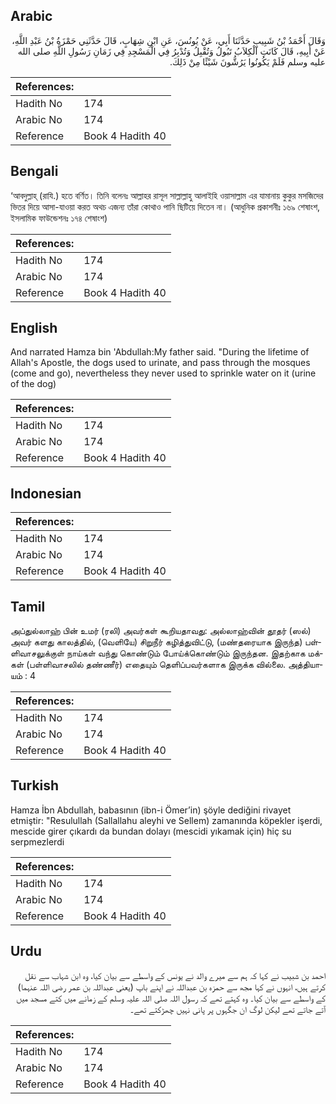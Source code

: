 ## Arabic


<div dir="rtl" lang="ar" style={{fontSize:'larger',backgroundColor:'#f8f9fa',padding:20}}>
وَقَالَ أَحْمَدُ بْنُ شَبِيبٍ حَدَّثَنَا أَبِي، عَنْ يُونُسَ، عَنِ ابْنِ شِهَابٍ، قَالَ حَدَّثَنِي حَمْزَةُ بْنُ عَبْدِ اللَّهِ، عَنْ أَبِيهِ، قَالَ كَانَتِ الْكِلاَبُ تَبُولُ وَتُقْبِلُ وَتُدْبِرُ فِي الْمَسْجِدِ فِي زَمَانِ رَسُولِ اللَّهِ صلى الله عليه وسلم فَلَمْ يَكُونُوا يَرُشُّونَ شَيْئًا مِنْ ذَلِكَ‏.‏
</div>
<div style={{backgroundColor:'#f8f9fa',padding:20, marginBottom: 10}}><table> <thead> <tr> <th>References:</th> <th></th> </tr> </thead> <tbody><tr><td>Hadith No</td><td>174</td></tr><tr><td>Arabic No</td><td>174</td></tr><tr><td>Reference</td><td>Book 4 Hadith 40</td></tr></tbody></table></div>

## Bengali


<div dir="ltr" lang="bn" style={{fontSize:'larger',backgroundColor:'#f8f9fa',padding:20}}>
‘আবদুল্লাহ্ (রাযি.) হতে বর্ণিত। তিনি বলেনঃ আল্লাহর রাসূল সাল্লাল্লাহু আলাইহি ওয়াসাল্লাম এর যামানায় কুকুর মসজিদের ভিতর দিয়ে আসা-যাওয়া করত অথচ এজন্য তাঁরা কোথাও পানি ছিটিয়ে দিতেন না। (আধুনিক প্রকাশনীঃ ১৬৯ শেষাংশ, ইসলামিক ফাউন্ডেশনঃ ১৭৪ শেষাংশ)
</div>
<div style={{backgroundColor:'#f8f9fa',padding:20, marginBottom: 10}}><table> <thead> <tr> <th>References:</th> <th></th> </tr> </thead> <tbody><tr><td>Hadith No</td><td>174</td></tr><tr><td>Arabic No</td><td>174</td></tr><tr><td>Reference</td><td>Book 4 Hadith 40</td></tr></tbody></table></div>

## English


<div dir="ltr" lang="en" style={{fontSize:'larger',backgroundColor:'#f8f9fa',padding:20}}>
And narrated Hamza bin 'Abdullah:My father said. "During the lifetime of Allah's Apostle, the dogs used to urinate, and pass through the mosques (come and go), nevertheless they never used to sprinkle water on it (urine of the dog)
</div>
<div style={{backgroundColor:'#f8f9fa',padding:20, marginBottom: 10}}><table> <thead> <tr> <th>References:</th> <th></th> </tr> </thead> <tbody><tr><td>Hadith No</td><td>174</td></tr><tr><td>Arabic No</td><td>174</td></tr><tr><td>Reference</td><td>Book 4 Hadith 40</td></tr></tbody></table></div>

## Indonesian


<div dir="ltr" lang="id" style={{fontSize:'larger',backgroundColor:'#f8f9fa',padding:20}}>

</div>
<div style={{backgroundColor:'#f8f9fa',padding:20, marginBottom: 10}}><table> <thead> <tr> <th>References:</th> <th></th> </tr> </thead> <tbody><tr><td>Hadith No</td><td>174</td></tr><tr><td>Arabic No</td><td>174</td></tr><tr><td>Reference</td><td>Book 4 Hadith 40</td></tr></tbody></table></div>

## Tamil


<div dir="ltr" lang="ta" style={{fontSize:'larger',backgroundColor:'#f8f9fa',padding:20}}>
அப்துல்லாஹ் பின் உமர் (ரலி) அவர்கள் கூறியதாவது: அல்லாஹ்வின் தூதர் (ஸல்) அவர் களது காலத்தில், (வெளியே) சிறுநீர் கழித்துவிட்டு, (மண்தரையாக இருந்த) பள்ளிவாசலுக்குள் நாய்கள் வந்து கொண்டும் போய்க்கொண்டும் இருந்தன. இதற்காக மக்கள் (பள்ளிவாசலில் தண்ணீர்) எதையும் தெளிப்பவர்களாக இருக்க வில்லை. அத்தியாயம் : 4
</div>
<div style={{backgroundColor:'#f8f9fa',padding:20, marginBottom: 10}}><table> <thead> <tr> <th>References:</th> <th></th> </tr> </thead> <tbody><tr><td>Hadith No</td><td>174</td></tr><tr><td>Arabic No</td><td>174</td></tr><tr><td>Reference</td><td>Book 4 Hadith 40</td></tr></tbody></table></div>

## Turkish


<div dir="ltr" lang="tr" style={{fontSize:'larger',backgroundColor:'#f8f9fa',padding:20}}>
Hamza İbn Abdullah, babasının (ibn-i Ömer’in) şöyle dediğini rivayet etmiştir: "Resulullah (Sallallahu aleyhi ve Sellem) zamanında köpekler işerdi, mescide girer çıkardı da bundan dolayı (mescidi yıkamak için) hiç su serpmezlerdi
</div>
<div style={{backgroundColor:'#f8f9fa',padding:20, marginBottom: 10}}><table> <thead> <tr> <th>References:</th> <th></th> </tr> </thead> <tbody><tr><td>Hadith No</td><td>174</td></tr><tr><td>Arabic No</td><td>174</td></tr><tr><td>Reference</td><td>Book 4 Hadith 40</td></tr></tbody></table></div>

## Urdu


<div dir="rtl" lang="ur" style={{fontSize:'larger',backgroundColor:'#f8f9fa',padding:20}}>
احمد بن شبیب نے کہا کہ ہم سے میرے والد نے یونس کے واسطے سے بیان کیا، وہ ابن شہاب سے نقل کرتے ہیں، انہوں نے کہا مجھ سے حمزہ بن عبداللہ نے اپنے باپ (یعنی عبداللہ بن عمر رضی اللہ عنہما) کے واسطے سے بیان کیا۔ وہ کہتے تھے کہ رسول اللہ صلی اللہ علیہ وسلم کے زمانے میں کتے مسجد میں آتے جاتے تھے لیکن لوگ ان جگہوں پر پانی نہیں چھڑکتے تھے۔
</div>
<div style={{backgroundColor:'#f8f9fa',padding:20, marginBottom: 10}}><table> <thead> <tr> <th>References:</th> <th></th> </tr> </thead> <tbody><tr><td>Hadith No</td><td>174</td></tr><tr><td>Arabic No</td><td>174</td></tr><tr><td>Reference</td><td>Book 4 Hadith 40</td></tr></tbody></table></div>